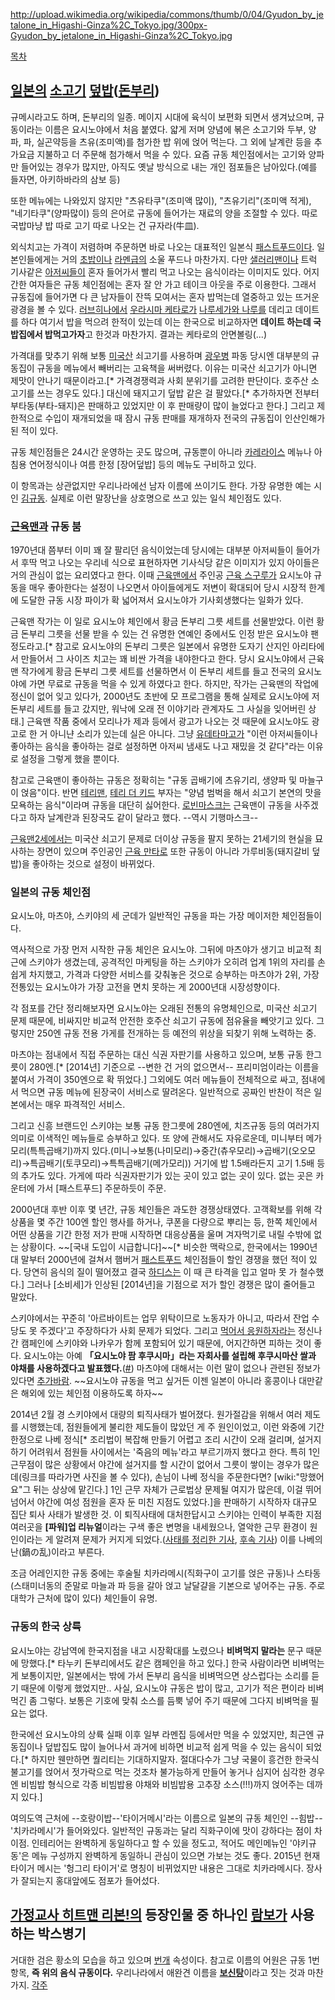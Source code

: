 http://upload.wikimedia.org/wikipedia/commons/thumb/0/04/Gyudon_by_jetalone_in_Higashi-Ginza%2C_Tokyo.jpg/300px-Gyudon_by_jetalone_in_Higashi-Ginza%2C_Tokyo.jpg

[[목차]]
== [[일본]]의 [[소고기]] [[덮밥]]([[돈부리]]) ==
규메시라고도 하며, 돈부리의 일종. 메이지 시대에 육식이 보편화 되면서 생겨났으며, 규동이라는 이름은 요시노야에서 처음 붙였다. 얇게 저며 양념에 볶은 소고기와 두부, 양파, 파, 실곤약등을 츠유(조미액)를 첨가한 밥 위에 얹어 먹는다. 그 외에 날계란 등을 추가요금 지불하고 더 주문해 첨가해서 먹을 수 있다. 요즘 규동 체인점에서는 고기와 양파만 들어있는 경우가 많지만, 아직도 옛날 방식으로 내는 개인 점포들은 남아있다.(예를 들자면, 아키하바라의 삼보 등)

또한 메뉴에는 나와있지 않지만 "츠유타쿠"(조미액 많이), "츠유기리"(조미액 적게), "네기타쿠"(양파많이) 등의 은어로 규동에 들어가는 재료의 양을 조절할 수 있다. 따로국밥마냥 밥 따로 고기 따로 나오는 건 규자라(牛皿).

외식치고는 가격이 저렴하며 주문하면 바로 나오는 대표적인 일본식 [[패스트푸드]]이다. 일본인들에게는 거의 [[초밥]]이나 [[라멘]]급의 소울 푸드나 마찬가지. 다만 [[샐러리맨]]이나 트럭 기사같은 [[아저씨]]들이 혼자 들어가서 빨리 먹고 나오는 음식이라는 이미지도 있다. 어지간한 여자들은 규동 체인점에는 혼자 잘 안 가고 테이크 아웃을 주로 이용한다. 그래서 규동집에 들어가면 다 큰 남자들이 잔뜩 모여서는 혼자 밥먹는데 열중하고 있는 뜨거운 광경을 볼 수 있다. [[러브히나]]에서 [[우라시마 케타로]]가 [[나루세가와 나루]]를 데리고 데이트를 하다 여기서 밥을 먹으려 한적이 있는데 이는 한국으로 비교하자면 '''데이트 하는데 국밥집에서 밥먹고가자'''고 한것과 마찬가지. 결과는 케타로의 안면볼링(...)

가격대를 맞추기 위해 보통 [[미국]]산 쇠고기를 사용하며 [[광우병]] 파동 당시엔 대부분의 규동집이 규동을 메뉴에서 빼버리는 고육책을 써버렸다. 이유는 미국산 쇠고기가 아니면 제맛이 안나기 때문이라고.[* 가격경쟁력과 사회 분위기를 고려한 판단이다. 호주산 소고기를 쓰는 경우도 있다.] 대신에 돼지고기 덮밥 같은 걸 팔았다.[* 추가하자면 전부터 부타동(부타-돼지)은 판매하고 있었지만 이 후 판매량이 많이 늘었다고 한다.] 그리고 제한적으로 수입이 재개되었을 때 잠시 규동 판매를 재개하자 전국의 규동집이 인산인해가 된 적이 있다.

규동 체인점들은 24시간 운영하는 곳도 많으며, 규동뿐이 아니라 [[카레]]라이스 메뉴나 아침용 연어정식이나 여름 한정 [장어덮밥] 등의 메뉴도 구비하고 있다.

이 항목과는 상관없지만 우리나라에선 남자 이름에 쓰이기도 한다. 가장 유명한 예는 시인 [[김규동]]. 실제로 이런 말장난을 상호명으로 쓰고 있는 일식 체인점도 있다.
=== [[근육맨]]과 규동 붐 ===
1970년대 쯤부터 이미 꽤 잘 팔리던 음식이었는데 당시에는 대부분 아저씨들이 들어가서 후딱 먹고 나오는 우리네 식으로 표현하자면 기사식당 같은 이미지가 있지 아이들은 거의 관심이 없는 요리였다고 한다. 이때 [[근육맨]]에서 주인공 [[근육 스구루]]가 요시노야 규동을 매우 좋아한다는 설정이 나오면서 아이들에게도 저변이 확대되어 당시 시장적 한계에 도달한 규동 시장 파이가 확 넓어져서 요시노야가 기사회생했다는 일화가 있다.

근육맨 작가는 이 일로 요시노야 체인에서 황금 돈부리 그릇 세트를 선물받았다. 이런 황금 돈부리 그릇을 선물 받을 수 있는 건 유명한 연예인 중에서도 인정 받은 요시노야 팬 정도라고.[* 참고로 요시노야의 돈부리 그릇은 일본에서 유명한 도자기 산지인 아리타에서 만들어서 그 사이즈 치고는 꽤 비싼 가격을 내야한다고 한다. 당시 요시노야에서 근육맨 작가에게 황금 돈부리 그릇 세트를 선물하면서 이 돈부리 세트를 들고 전국의 요시노야에 가면 무료로 규동을 먹을 수 있게 하였다고 한다. 하지만, 작가는 근육맨의 작업에 정신이 없어 잊고 있다가, 2000년도 초반에 모 프로그램을 통해 실제로 요시노야에 저 돈부리 세트를 들고 갔지만, 워낙에 오래 전 이야기라 관계자도 그 사실을 잊어버린 상태.] 근육맨 작품 중에서 모리나가 제과 등에서 광고가 나오는 것 때문에 요시노야도 광고로 한 거 아니냔 소리가 있는데 실은 아니다. 그냥 [[유데타마고]]가 "이런 아저씨들이나 좋아하는 음식을 좋아하는 걸로 설정하면 아저씨 냄새도 나고 재밌을 것 같다"라는 이유로 설정을 그렇게 했을 뿐이다.

참고로 근육맨이 좋아하는 규동은 정확히는 "규동 곱배기에 츠유기리, 생양파 및 마늘구이 얹음"이다. 반면 [[테리맨]], [[테리 더 키드]] 부자는 "양념 범벅을 해서 쇠고기 본연의 맛을 모욕하는 음식"이라며 규동을 대단히 싫어한다. [[로빈마스크]]는 근육맨이 규동을 사주겠다고 하자 날계란과 된장국도 같이 달라고 했다. --역시 기행마스크--

[[근육맨2세]]에서는 미국산 쇠고기 문제로 더이상 규동을 팔지 못하는 21세기의 현실을 묘사하는 장면이 있으며 주인공인 [[근육 만타로]] 또한 규동이 아니라 가루비동(돼지갈비 덮밥)을 좋아하는 것으로 설정이 바뀌었다.
=== 일본의 규동 체인점 ===
요시노야, 마츠야, 스키야의 세 군데가 일반적인 규동을 파는 가장 메이저한 체인점들이다.

역사적으로 가장 먼저 시작한 규동 체인은 요시노야. 그뒤에 마츠야가 생기고 비교적 최근에 스키야가 생겼는데, 공격적인 마케팅을 하는 스키야가 오히려 업계 1위의 자리를 손쉽게 차지했고, 가격과 다양한 서비스를 갖춰놓은 것으로 승부하는 마츠야가 2위, 가장 전통있는 요시노야가 가장 고전을 면치 못하는 게 2000년대 시장성향이다.

각 점포를 간단 정리해보자면 요시노야는 오래된 전통의 유명체인으로, 미국산 쇠고기 문제 때문에, 비싸지만 비교적 안전한 호주산 쇠고기 규동에 점유율을 빼앗기고 있다. 그렇지만 250엔 규동 전용 가게를 전개하는 등 예전의 위상을 되찾기 위해 노력하는 중.

마츠야는 점내에서 직접 주문하는 대신 식권 자판기를 사용하고 있으며, 보통 규동 한그릇이 280엔.[* [2014년] 기준으로 --변한 건 거의 없으면서-- 프리미엄이라는 이름을 붙여서 가격이 350엔으로 확 뛰었다.] 그외에도 여러 메뉴들이 전체적으로 싸고, 점내에서 먹으면 규동 메뉴에 된장국이 서비스로 딸려온다. 일반적으로 공짜인 반찬이 적은 일본에서는 매우 파격적인 서비스.

그리고 신흥 브랜드인 스키야는 보통 규동 한그릇에 280엔에, 치즈규동 등의 여러가지 의미로 이색적인 메뉴들로 승부하고 있다. 또 양에 관해서도 자유로운데, 미니부터 메가모리(특특곱배기)까지 있다.(미니→보통(나미모리)→중간(츄우모리)→곱배기(오오모리)→특곱배기(토쿠모리)→특특곱배기(메가모리)) 거기에 밥 1.5배라든지 고기 1.5배 등의 추가도 있다. 가게에 따라 식권자판기가 있는 곳이 있고 없는 곳이 있다. 없는 곳은 카운터에 가서 [패스트푸드] 주문하듯이 주문.

2000년대 후반 이후 몇 년간, 규동 체인들은 과도한 경쟁상태였다. 고객확보를 위해 각 상품을 몇 주간 100엔 할인 행사를 하거나, 쿠폰을 다량으로 뿌리는 등, 한쪽 체인에서 어떤 상품을 기간 한정 저가 판매 시작하면 대응상품을 울며 겨자먹기로 내릴 수밖에 없는 상황이다. ~~[국내 도입이 시급합니다]~~[* 비슷한 맥락으로, 한국에서는 1990년대 말부터 2000년에 걸쳐서 햄버거 [[패스트푸드]] 체인점들이 할인 경쟁을 했던 적이 있다. 당연히 음식의 질이 떨어졌고 결국 [[하디스]]는 이 때 큰 타격을 입고 얼마 못 가 철수했다.] 그러나 [소비세]가 인상된 [2014년]을 기점으로 저가 할인 경쟁은 많이 줄어들고 말았다.

스키야에서는 꾸준히 '아르바이트는 업무 위탁이므로 노동자가 아니고, 따라서 잔업 수당도 못 주겠다'고 주장하다가 사회 문제가 되었다. 그리고 [[먹어서 응원하자]]라는 정신나간 캠페인에 스키야와 나카우가 함께 포함되어 있기 때문에, 어지간하면 피하는 것이 좋다. 요시노야는 아예 '''「요시노야 팜 후쿠시마」라는 자회사를 설립해 후쿠시마산 쌀과 야채를 사용하겠다고 발표했다.'''([http://news.naver.com/main/read.nhn?mode=LSD&mid=shm&sid1=104&oid=008&aid=0003125735 #]) 마츠야에 대해서는 이런 말이 없으나 관련된 정보가 있다면 [[추가바람]]. ~~요시노야 규동을 먹고 싶거든 이젠 일본이 아니라 홍콩이나 대만같은 해외에 있는 체인점 이용하도록 하자~~

2014년 2월 경 스키야에서 대량의 퇴직사태가 벌어졌다. 원가절감을 위해서 여러 제도를 시행했는데, 점원들에게 불리한 제도들이 많았던 게 주 원인이었고, 이런 와중에 기간 한정으로 나베 정식[* 조리법이 복잡해 만들기 어렵고 조리 시간이 오래 걸리며, 설거지하기 어려워서 점원들 사이에서는 '죽음의 메뉴'라고 부르기까지 했다고 한다. 특히 1인 근무점이 많은 상황에서 야간에 설거지를 할 시간이 없어서 그릇이 쌓이는 경우가 많은데(링크를 따라가면 사진을 볼 수 있다), 손님이 나베 정식을 주문한다면? [wiki:"망했어요"그 뒤는 상상에 맡긴다.] 1인 근무 자체가 근로법상 문제될 여지가 많은데, 이걸 뛰어넘어서 야간에 여성 점원을 혼자 둔 미친 지점도 있었다.]을 판매하기 시작하자 대규모 집단 퇴사 사태가 발생한 것. 이 퇴직사태에 대처한답시고 스키야는 인력이 부족한 지점 여러곳을 '''[파워]업 리뉴얼'''이라는 구색 좋은 변명을 내세웠으나, 열악한 근무 환경이 원인이라는 게 알려져 문제가 커지게 되었다.([http://www.deculture.co.kr/archives/1544 사태를 정리한 기사], [http://www.deculture.co.kr/archives/1592 후속 기사]) 이를 나베의 난(鍋の乱)이라고 부른다.

조금 어레인지한 규동 중에는 후술될 치카라메시(직화구이 고기를 얹은 규동)나 스타동(스태미너동의 준말로 마늘과 파 등을 갈아 얹고 날달걀을 기본으로 넣어주는 규동. 주로 대학가 근처에 많이 있다) 체인들이 유명.
=== 규동의 한국 상륙 ===
요시노야는 강남역에 한국지점을 내고 시장확대를 노렸으나 '''비벼먹지 말라는''' 문구 때문에 망했다.[* 타누키 돈부리에서도 같은 캠페인을 하고 있다.] 한국 사람이라면 비벼먹는 게 보통이지만, 일본에서는 밖에 가서 돈부리 음식을 비벼먹으면 상스럽다는 소리를 듣기 때문에 이렇게 했었지만.. 사실, 요시노야 규동은 밥이 많고, 고기가 적은 편이라 비벼먹긴 좀 그렇다. 보통은 기호에 맞춰 소스를 듬뿍 넣어 주기 때문에 그다지 비벼먹을 필요는 없다.

한국에선 요시노야의 상륙 실패 이후 일부 라멘집 등에서만 먹을 수 있었지만, 최근엔 규동집이나 덮밥집도 많이 늘어나서 과거에 비하면 비교적 쉽게 먹을 수 있는 음식이 되었다.[* 하지만 웬만하면 퀄리티는 기대하지말자. 절대다수가 그냥 국물이 흥건한 한국식 불고기를 얹어서 젓가락으로 먹는 것조차 불가능하게 만들어 놓거나 심지어 심각한 경우엔 비빔밥 형식으로 각종 비빔밥용 야채와 비빔밥용 고추장 소스(!!!)까지 얹어주는 데까지 있다.]

여의도역 근처에 --호랑이밥--'타이거메시'라는 이름으로 일본의 규동 체인인 --힘밥--'치카라메시'가 들어와있다. 일반적인 규동과는 달리 직화구이에 맛이 강하다는 점이 차이점. 인테리어는 완벽하게 동일하다고 할 수 있을 정도고, 적어도 메인메뉴인 '야키규동'은 메뉴 구성까지 완벽하게 동일하니 관심이 있으면 가보는 것도 좋다.
2015년 현재 타이거 메시는 '헝그리 타이거'로 명칭이 비뀌었지만 내용은 그대로 치카라메시다. 장사가 잘되는지 홍대앞에도 점포가 들어섰다.
== [[가정교사 히트맨 리본!]]의 등장인물 중 하나인 [[람보]]가 사용하는 박스병기 ==
거대한 검은 황소의 모습을 하고 있으며 [[번개]] 속성이다. 참고로 이름의 어원은 규동 1번 항목, '''즉 위의 음식 규동이다.''' 우리나라에서 애완견 이름을 '''[[보신탕]]'''이라고 짓는 것과 마찬가지.
[[각주]]
